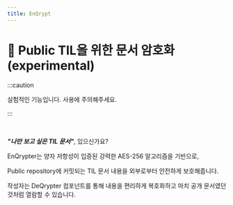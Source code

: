 ```yaml
---
title: EnQrypt
---
```


# 🧪 Public TIL을 위한 문서 암호화 (experimental)

:::caution

실험적인 기능입니다. 사용에 주의해주세요.

:::

<br />

***"나만 보고 싶은 TIL 문서"***, 있으신가요?

EnQrypter는 양자 저항성이 입증된 강력한 AES-256 알고리즘을 기반으로,

Public repository에 커밋되는 TIL 문서 내용을 외부로부터 안전하게 보호해줍니다.

작성자는 DeQrypter 컴포넌트를 통해 내용을 편리하게 복호화하고 마치 공개 문서였던것처럼 열람할 수 있습니다.

<br />


<EnQrypter />

<br />